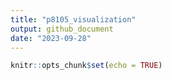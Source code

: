 ```yaml
---
title: "p8105_visualization"
output: github_document
date: "2023-09-28"
---
```


```r
knitr::opts_chunk$set(echo = TRUE)
```


